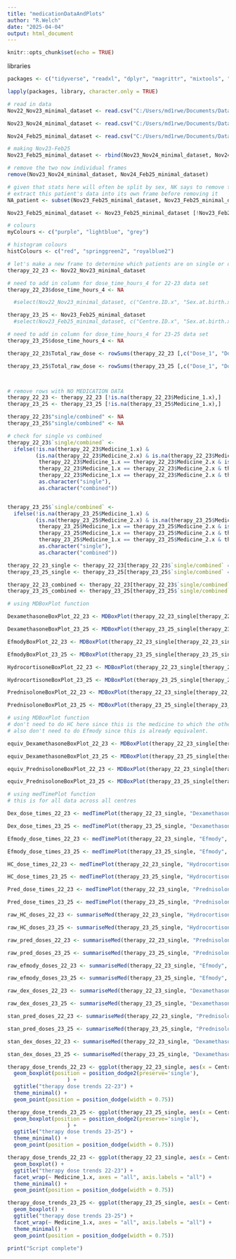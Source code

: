 ```yaml
---
title: "medicationDataAndPlots"
author: "R.Welch"
date: "2025-04-04"
output: html_document
---
```


```r
knitr::opts_chunk$set(echo = TRUE)
```
libraries
```r
packages <- c("tidyverse", "readxl", "dplyr", "magrittr", "mixtools", "emmeans", "readr","data.table", "lubridate", "ggplot2", "skimr", "ggstatsplot","summarytools", "knitr", "here", "ggthemes", "Amelia", "tidyr", "naniar", "stringr", "janitor", "ggbreak", "patchwork", "plotrix", "viridis", "hrbrthemes", "showtext")

lapply(packages, library, character.only = TRUE)
```

```r
# read in data
Nov22_Nov23_minimal_dataset <- read.csv("C:/Users/md1rwe/Documents/Data extractions from I-CAH/Feb 2025/SDM_stats/data/Nov22-Nov23.csv", header=T, na.strings= c("", "NA"))

Nov23_Nov24_minimal_dataset <- read.csv("C:/Users/md1rwe/Documents/Data extractions from I-CAH/Feb 2025/SDM_stats/data/Nov23-Nov24.csv", header=T, na.strings= c("", "NA"))

Nov24_Feb25_minimal_dataset <- read.csv("C:/Users/md1rwe/Documents/Data extractions from I-CAH/Feb 2025/SDM_stats/data/Feb25-Nov24.csv", header=T, na.strings= c("", "NA"))

# making Nov23-Feb25
Nov23_Feb25_minimal_dataset <- rbind(Nov23_Nov24_minimal_dataset, Nov24_Feb25_minimal_dataset)

# remove the two now individual frames
remove(Nov23_Nov24_minimal_dataset, Nov24_Feb25_minimal_dataset)

# given that stats here will often be split by sex, NK says to remove the single 'Not Assigned' (add note of this patient's data) to make plots easier to read. They're in the Nov23-Feb25 dataframe
# extract this patient's data into its own frame before removing it
NA_patient <- subset(Nov23_Feb25_minimal_dataset, Nov23_Feb25_minimal_dataset$Sex.at.birth.x == "Not Assigned")

Nov23_Feb25_minimal_dataset <- Nov23_Feb25_minimal_dataset [!Nov23_Feb25_minimal_dataset$Sex.at.birth.x == "Not Assigned",]

# colours
myColours <- c("purple", "lightblue", "grey")

# histogram colours
histColours <- c("red", "springgreen2", "royalblue2")
```

```r
# let's make a new frame to determine which patients are on single or combined therapies:
therapy_22_23 <- Nov22_Nov23_minimal_dataset

# need to add in column for dose_time_hours_4 for 22-23 data set
therapy_22_23$dose_time_hours_4 <- NA

  #select(Nov22_Nov23_minimal_dataset, c("Centre.ID.x", "Sex.at.birth.x", "CO.ID.x",  "Medicine_1.x", "Dose_1", "Standardised.doses_1", "Medicine_2.x", "Dose_2", "Standardised.doses_2", "Medicine_3.x", "Dose_3", "Standardised.doses_3", "Medicine_4.x", "Dose_4", "Standardised.doses_4", "HC_equivalent_daily_dose_1_1"))

therapy_23_25 <- Nov23_Feb25_minimal_dataset
  #select(Nov23_Feb25_minimal_dataset, c("Centre.ID.x", "Sex.at.birth.x", "CO.ID.x", "Medicine_1.x", "Dose_1", "Standardised.doses_1", "Medicine_2.x", "Dose_2", "Standardised.doses_2", "Medicine_3.x", "Dose_3", "Standardised.doses_3", "Medicine_4.x", "Dose_4", "Standardised.doses_4", "HC_equivalent_daily_dose_1_1"))

# need to add in column for dose_time_hours_4 for 23-25 data set
therapy_23_25$dose_time_hours_4 <- NA

therapy_22_23$Total_raw_dose <- rowSums(therapy_22_23 [,c("Dose_1", "Dose_2", "Dose_3", "Dose_4")], na.rm =TRUE)

therapy_23_25$Total_raw_dose <- rowSums(therapy_23_25 [,c("Dose_1", "Dose_2", "Dose_3", "Dose_4")], na.rm =TRUE)



# remove rows with NO MEDICATION DATA
therapy_22_23 <- therapy_22_23 [!is.na(therapy_22_23$Medicine_1.x),]
therapy_23_25 <- therapy_23_25 [!is.na(therapy_23_25$Medicine_1.x),]

therapy_22_23$"single/combined" <- NA
therapy_23_25$"single/combined" <- NA

# check for single vs combined
therapy_22_23$`single/combined` <-
  ifelse(!is.na(therapy_22_23$Medicine_1.x) &
         (is.na(therapy_22_23$Medicine_2.x) & is.na(therapy_22_23$Medicine_3.x) & is.na(therapy_22_23$Medicine_4.x) |
          therapy_22_23$Medicine_1.x == therapy_22_23$Medicine_2.x & is.na(therapy_22_23$Medicine_3.x) & is.na(therapy_22_23$Medicine_4.x) |
          therapy_22_23$Medicine_1.x == therapy_22_23$Medicine_2.x & therapy_22_23$Medicine_1.x == therapy_22_23$Medicine_3.x & is.na(therapy_22_23$Medicine_4.x) |
          therapy_22_23$Medicine_1.x == therapy_22_23$Medicine_2.x & therapy_22_23$Medicine_1.x == therapy_22_23$Medicine_3.x & therapy_22_23$Medicine_1.x == therapy_22_23$Medicine_4.x),
          as.character("single"),
          as.character("combined"))


therapy_23_25$`single/combined` <-
  ifelse(!is.na(therapy_23_25$Medicine_1.x) &
         (is.na(therapy_23_25$Medicine_2.x) & is.na(therapy_23_25$Medicine_3.x) & is.na(therapy_23_25$Medicine_4.x) |
          therapy_23_25$Medicine_1.x == therapy_23_25$Medicine_2.x & is.na(therapy_23_25$Medicine_3.x) & is.na(therapy_23_25$Medicine_4.x) |
          therapy_23_25$Medicine_1.x == therapy_23_25$Medicine_2.x & therapy_23_25$Medicine_1.x == therapy_23_25$Medicine_3.x & is.na(therapy_23_25$Medicine_4.x) |
          therapy_23_25$Medicine_1.x == therapy_23_25$Medicine_2.x & therapy_23_25$Medicine_1.x == therapy_23_25$Medicine_3.x & therapy_23_25$Medicine_1.x == therapy_23_25$Medicine_4.x),
          as.character("single"),
          as.character("combined"))

therapy_22_23_single <- therapy_22_23[therapy_22_23$`single/combined` == "single",]
therapy_23_25_single <- therapy_23_25[therapy_23_25$`single/combined` == "single",]

therapy_22_23_combined <- therapy_22_23[therapy_22_23$`single/combined` == "combined",] 
therapy_23_25_combined <- therapy_23_25[therapy_23_25$`single/combined` == "combined",]
```

```r
# using MDBoxPlot function

DexamethasoneBoxPlot_22_23 <- MDBoxPlot(therapy_22_23_single[therapy_22_23_single$Medicine_1.x == "Dexamethasone",], "Total_raw_dose", "None", "total dose dexamethasone 22-23")

DexamethasoneBoxPlot_23_25 <- MDBoxPlot(therapy_23_25_single[therapy_23_25_single$Medicine_1.x == "Dexamethasone",], "Total_raw_dose", "None", "total dose dexamethasone 23-25")

EfmodyBoxPlot_22_23 <- MDBoxPlot(therapy_22_23_single[therapy_22_23_single$Medicine_1.x == "Efmody",], "Total_raw_dose", "None", "total dose efmody 22-23")

EfmodyBoxPlot_23_25 <- MDBoxPlot(therapy_23_25_single[therapy_23_25_single$Medicine_1.x == "Efmody",], "Total_raw_dose", "None", "total dose efmody 23-25")

HydrocortisoneBoxPlot_22_23 <- MDBoxPlot(therapy_22_23_single[therapy_22_23_single$Medicine_1.x == "Hydrocortisone",], "Total_raw_dose", "None", "total dose hydro 22-23")

HydrocortisoneBoxPlot_23_25 <- MDBoxPlot(therapy_23_25_single[therapy_23_25_single$Medicine_1.x == "Hydrocortisone",], "Total_raw_dose", "None", "total dose hydro 23-25")

PrednisoloneBoxPlot_22_23 <- MDBoxPlot(therapy_22_23_single[therapy_22_23_single$Medicine_1.x == "Prednisolone",], "Total_raw_dose", "None", "total dose prednisolone 22-23")

PrednisoloneBoxPlot_23_25 <- MDBoxPlot(therapy_23_25_single[therapy_23_25_single$Medicine_1.x == "Prednisolone",], "Total_raw_dose", "None", "total dose prednisolone 23-25")
```

```r
# using MDBoxPlot function
# don't need to do HC here since this is the medicine to which the others have been standardised.
# also don't need to do Efmody since this is already equivalent.

equiv_DexamethasoneBoxPlot_22_23 <- MDBoxPlot(therapy_22_23_single[therapy_22_23_single$Medicine_1.x == "Dexamethasone",], "HC_equivalent_daily_dose_1_1", "None", "HC equivalent dose dexamethasone 22-23")

equiv_DexamethasoneBoxPlot_23_25 <- MDBoxPlot(therapy_23_25_single[therapy_23_25_single$Medicine_1.x == "Dexamethasone",], "HC_equivalent_daily_dose_1_1", "None", "HC equivalent dose dexamethasone 23-25")

equiv_PrednisoloneBoxPlot_22_23 <- MDBoxPlot(therapy_22_23_single[therapy_22_23_single$Medicine_1.x == "Prednisolone",], "HC_equivalent_daily_dose_1_1", "None", "HC equivalent dose prednisolone 22-23")

equiv_PrednisoloneBoxPlot_23_25 <- MDBoxPlot(therapy_23_25_single[therapy_23_25_single$Medicine_1.x == "Prednisolone",], "HC_equivalent_daily_dose_1_1", "None", "HC equivalent dose prednisolone 23-25")
```

```r
# using medTimePlot function
# this is for all data across all centres

Dex_dose_times_22_23 <- medTimePlot(therapy_22_23_single, "Dexamethasone", "Dexamethasone dose timing (22-23)")

Dex_dose_times_23_25 <- medTimePlot(therapy_23_25_single, "Dexamethasone", "Dexamethasone dose timing (23-25)")

Efmody_dose_times_22_23 <- medTimePlot(therapy_22_23_single, "Efmody", "Efmody dose timing (22-23)")

Efmody_dose_times_23_25 <- medTimePlot(therapy_23_25_single, "Efmody", "Efmody dose timing (23-25)")

HC_dose_times_22_23 <- medTimePlot(therapy_22_23_single, "Hydrocortisone", "HC dose timing (22-23)")

HC_dose_times_23_25 <- medTimePlot(therapy_23_25_single, "Hydrocortisone", "HC dose timing (23-25)")

Pred_dose_times_22_23 <- medTimePlot(therapy_22_23_single, "Prednisolone", "Pred dose timing (22-23)")

Pred_dose_times_23_25 <- medTimePlot(therapy_23_25_single, "Prednisolone", "Pred dose timing (23-35)")
```

```r
raw_HC_doses_22_23 <- summariseMed(therapy_22_23_single, "Hydrocortisone", "raw")

raw_HC_doses_23_25 <- summariseMed(therapy_23_25_single, "Hydrocortisone", "raw")

raw_pred_doses_22_23 <- summariseMed(therapy_22_23_single, "Prednisolone", "raw")

raw_pred_doses_23_25 <- summariseMed(therapy_23_25_single, "Prednisolone", "raw")

raw_efmody_doses_22_23 <- summariseMed(therapy_22_23_single, "Efmody", "raw")

raw_efmody_doses_23_25 <- summariseMed(therapy_23_25_single, "Efmody", "raw")

raw_dex_doses_22_23 <- summariseMed(therapy_22_23_single, "Dexamethasone", "raw")

raw_dex_doses_23_25 <- summariseMed(therapy_23_25_single, "Dexamethasone", "raw")
```

```r
stan_pred_doses_22_23 <- summariseMed(therapy_22_23_single, "Prednisolone", "standardised")

stan_pred_doses_23_25 <- summariseMed(therapy_23_25_single, "Prednisolone", "standardised")

stan_dex_doses_22_23 <- summariseMed(therapy_22_23_single, "Dexamethasone", "standardised")

stan_dex_doses_23_25 <- summariseMed(therapy_23_25_single, "Dexamethasone", "standardised")
```

```r
therapy_dose_trends_22_23 <- ggplot(therapy_22_23_single, aes(x = Centre.ID.x, y = HC_equivalent_daily_dose_1_1, fill = Medicine_1.x)) +
  geom_boxplot(position = position_dodge2(preserve='single'),
                   ) +
  ggtitle("therapy dose trends 22-23") +
  theme_minimal() +
  geom_point(position = position_dodge(width = 0.75))

therapy_dose_trends_23_25 <- ggplot(therapy_23_25_single, aes(x = Centre.ID.x, y = HC_equivalent_daily_dose_1_1, fill = Medicine_1.x)) +
  geom_boxplot(position = position_dodge2(preserve='single'),
                   ) +
  ggtitle("therapy dose trends 23-25") +
  theme_minimal() +
  geom_point(position = position_dodge(width = 0.75))
```


```r
therapy_dose_trends_22_23 <- ggplot(therapy_22_23_single, aes(x = Centre.ID.x, y = HC_equivalent_daily_dose_1_1, fill = Medicine_1.x)) +
  geom_boxplot() +
  ggtitle("therapy dose trends 22-23") +
  facet_wrap(~ Medicine_1.x, axes = "all", axis.labels = "all") +
  theme_minimal() +
  geom_point(position = position_dodge(width = 0.75))

therapy_dose_trends_23_25 <- ggplot(therapy_23_25_single, aes(x = Centre.ID.x, y = HC_equivalent_daily_dose_1_1, fill = Medicine_1.x)) +
  geom_boxplot() +
  ggtitle("therapy dose trends 23-25") +
  facet_wrap(~ Medicine_1.x, axes = "all", axis.labels = "all") +
  theme_minimal() +
  geom_point(position = position_dodge(width = 0.75))
```



```r
print("Script complete")

```